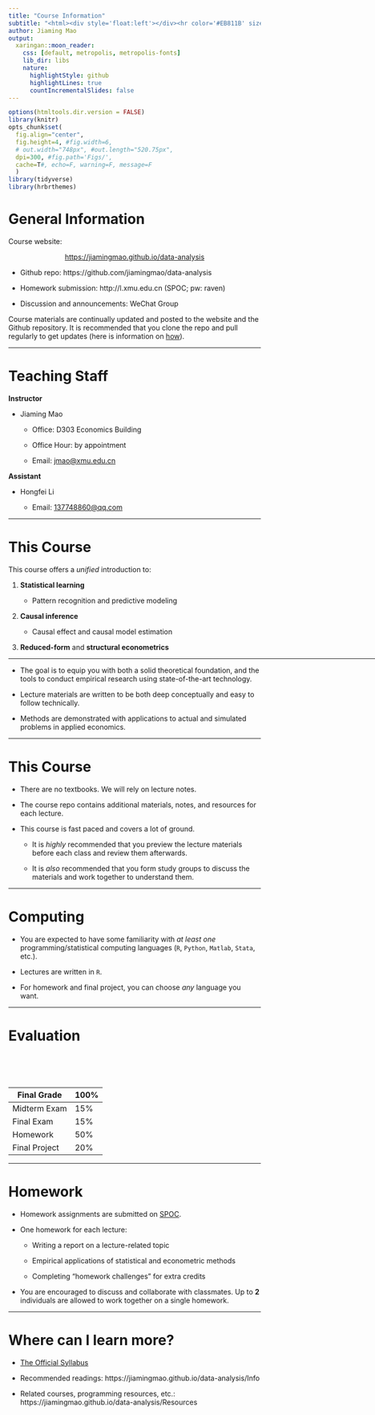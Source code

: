 ```yaml
---
title: "Course Information"
subtitle: "<html><div style='float:left'></div><hr color='#EB811B' size=1px width=796px></html>"
author: Jiaming Mao 
output:
  xaringan::moon_reader:
    css: [default, metropolis, metropolis-fonts] 
    lib_dir: libs
    nature:
      highlightStyle: github
      highlightLines: true
      countIncrementalSlides: false
---
```


```r
options(htmltools.dir.version = FALSE)
library(knitr)
opts_chunk$set(
  fig.align="center",  
  fig.height=4, #fig.width=6,
  # out.width="748px", #out.length="520.75px",
  dpi=300, #fig.path='Figs/',
  cache=T#, echo=F, warning=F, message=F
  )
library(tidyverse)
library(hrbrthemes)
```

# General Information

Course website: 

<div style="text-align:center"><a href="https://jiamingmao.github.io/data-analysis">https://jiamingmao.github.io/data-analysis</a></div>

- Github repo: https://github.com/jiamingmao/data-analysis

- Homework submission: http://l.xmu.edu.cn (SPOC; pw: raven)

- Discussion and announcements: WeChat Group

Course materials are continually updated and posted to the website and the Github repository. It is recommended that you clone the repo and pull regularly to get updates (here is information on  [how](https://jiamingmao.github.io/principles-of-economics/Software)).

---

# Teaching Staff

**Instructor**

- Jiaming Mao

    - Office: D303 Economics Building
    
    - Office Hour: by appointment
    
    - Email: [jmao@xmu.edu.cn](Emailto: jmao@xmu.edu.cn)
    
**Assistant**
    
- Hongfei Li

    - Email: [137748860@qq.com](Emailto: 137748860@qq.com)

---

# This Course 

This course offers a *unified* introduction to: 


1. **Statistical learning**

    - Pattern recognition and predictive modeling
    
2. **Causal inference**

    - Causal effect and causal model estimation
    
3. **Reduced-form** and **structural econometrics**

<div style='float:left'></div><hr color='#EB811B' size=1px width=796px>

- The goal is to equip you with both a solid theoretical foundation, and the tools to conduct empirical research using state-of-the-art technology.

- Lecture materials are written to be both deep conceptually and easy to follow technically.

- Methods are demonstrated with applications to actual and simulated problems in applied economics.

---

# This Course 

- There are no textbooks. We will rely on lecture notes.

- The course repo contains additional materials, notes, and resources for each lecture. 

- This course is fast paced and covers a lot of ground. 

    - It is *highly* recommended that you preview the lecture materials before each class and review them afterwards.
    
    - It is *also* recommended that you form study groups to discuss the materials and work together to understand them.

---

# Computing

- You are expected to have some familiarity with *at least one* programming/statistical computing languages (`R`, `Python`, `Matlab`, `Stata`, etc.). 

- Lectures are written in `R`. 

- For homework and final project, you can choose *any* language you want.

---

# Evaluation

<br>
<br>
<br>

Final Grade | 100%
-------- | -------
Midterm Exam | 15%
Final Exam | 15%
Homework | 50%
Final Project | 20%

---

# Homework

- Homework assignments are submitted on [SPOC](http://l.xmu.edu.cn).

- One homework for each lecture:

    - Writing a report on a lecture-related topic
    
    - Empirical applications of statistical and econometric methods
    
    - Completing "homework challenges" for extra credits
    
- You are encouraged to discuss and collaborate with classmates. Up to **2** individuals are allowed to work together on a single homework.

---

# Where can I learn more?

- [The Official Syllabus](https://jiamingmao.github.io/data-analysis/assets/syllabus.pdf)

- Recommended readings: https://jiamingmao.github.io/data-analysis/Info

- Related courses, programming resources, etc.: https://jiamingmao.github.io/data-analysis/Resources

